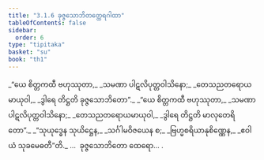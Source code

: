 ```yaml
---
title: "3.1.6 ခုဇ္ဇသောဘိတတ္ထေရဂါထာ"
tableOfContents: false
sidebar:
  order: 6
type: "tipitaka"
basket: "su"
book: "th1"
---
```



<DynamicBreadcrumb />

<Division number="234" book="th1" e="ch" v="19" p="264">

<Paragraph number="454" type="verses" book="th1">
_“ယေ စိတ္တကထီ ဗဟုဿုတာ,_  
_သမဏာ ပါဋလိပုတ္တဝါသိနော;_  
_တေသညတရောယမာယုဝါ,_  
_ဒွါရေ တိဋ္ဌတိ ခုဇ္ဇသောဘိတော”._  

</Paragraph>

</Division>
<Division number="235" book="th1" e="ch" v="19" p="265">

<Paragraph number="455" type="verses" book="th1">
_“ယေ စိတ္တကထီ ဗဟုဿုတာ,_  
_သမဏာ ပါဋလိပုတ္တဝါသိနော;_  
_တေသညတရောယမာယုဝါ,_  
_ဒွါရေ တိဋ္ဌတိ မာလုတေရိတော”._  

</Paragraph>

</Division>
<Division number="236" book="th1" e="ch" v="19" p="265">

<Paragraph number="456" type="verses" book="th1">
_“သုယုဒ္ဓေန သုယိဋ္ဌေန,_  
_သင်္ဂါမဝိဇယေန စ;_  
_ဗြဟ္မစရိယာနုစိဏ္ဏေန,_  
_ဧဝါယံ သုခမေဓတီ”တိ._  


</Paragraph>
</Division>

<Paragraph number="457" type="center" book="th1">
…  ခုဇ္ဇသောဘိတော ထေရော… .
</Paragraph>